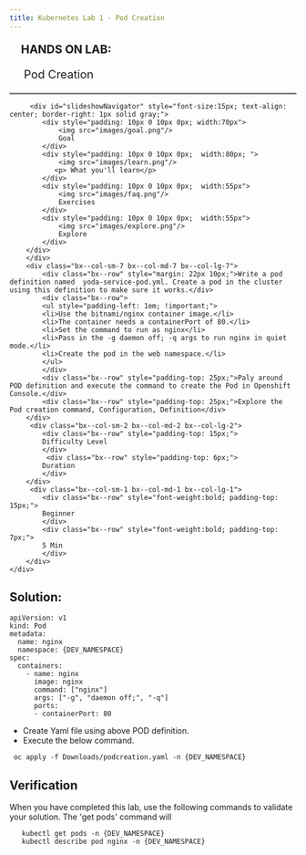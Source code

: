 ```yaml
---
title: Kubernetes Lab 1 - Pod Creation
---
```


   <div style="border-bottom: 3px solid grey;">
        <div class="bx--row" style="padding-left:20px">
            <p class="bx--col" style="font-weight: bold;font-size: 20px;">HANDS ON LAB:</p><p class="bx--col" style="font-size: 20px;padding-left:5px;">Pod Creation</p>
        </div>
    </div>
    <div class="bx--row">
        <div class="bx--col-sm-2 bx--col-md-2 bx--col-lg-2">
        
         <div id="slideshowNavigator" style="font-size:15px; text-align: center; border-right: 1px solid gray;">
            <div style="padding: 10px 0 10px 0px; width:70px">
                <img src="images/goal.png"/>
                Goal
            </div>
            <div style="padding: 10px 0 10px 0px;  width:80px; ">
                <img src="images/learn.png"/>
               <p> What you'll learn</p>
            </div>
            <div style="padding: 10px 0 10px 0px;  width:55px">
                <img src="images/faq.png"/>
                Exercises
            </div>
            <div style="padding: 10px 0 10px 0px;  width:55px">
                <img src="images/explore.png"/>
                Explore
            </div>
        </div>
        </div>
        <div class="bx--col-sm-7 bx--col-md-7 bx--col-lg-7">
            <div class="bx--row" style="margin: 22px 10px;">Write a pod definition named  yoda-service-pod.yml. Create a pod in the cluster using this definition to make sure it works.</div>
            <div class="bx--row">
            <ul style="padding-left: 1em; !important;">
            <li>Use the bitnami/nginx container image.</li>
            <li>The container needs a containerPort of 80.</li>
            <li>Set the command to run as nginx</li>
            <li>Pass in the -g daemon off; -q args to run nginx in quiet mode.</li>
            <li>Create the pod in the web namespace.</li>
            </ul>
            </div>
            <div class="bx--row" style="padding-top: 25px;">Paly around  POD definition and execute the command to create the Pod in Openshift Console.</div>
            <div class="bx--row" style="padding-top: 25px;">Explore the Pod creation command, Configuration, Definition</div>
        </div>
         <div class="bx--col-sm-2 bx--col-md-2 bx--col-lg-2">
            <div class="bx--row" style="padding-top: 15px;">
            Difficulty Level
            </div>
             <div class="bx--row" style="padding-top: 6px;">
            Duration
            </div>
        </div>
         <div class="bx--col-sm-1 bx--col-md-1 bx--col-lg-1">
            <div class="bx--row" style="font-weight:bold; padding-top: 15px;">
            Beginner
            </div>
            <div class="bx--row" style="font-weight:bold; padding-top: 7px;">
            5 Min
            </div>
        </div>
    </div>

## Solution:



<Accordion>
<AccordionItem title="Pod Creation">

    apiVersion: v1
    kind: Pod
    metadata:
      name: nginx
      namespace: {DEV_NAMESPACE}
    spec:
      containers:
        - name: nginx
          image: nginx
          command: ["nginx"]
          args: ["-g", "daemon off;", "-q"]
          ports:
          - containerPort: 80
    
</AccordionItem>
</Accordion>


- Create Yaml file using above POD definition.
- Execute the below command.

 ```shell script
  oc apply -f Downloads/podcreation.yaml -n {DEV_NAMESPACE}
  ```

## Verification

When you have completed this lab, use the following commands to validate your solution. The 'get pods' command will 

 ```shell script
    kubectl get pods -n {DEV_NAMESPACE}
    kubectl describe pod nginx -n {DEV_NAMESPACE}
  ```


